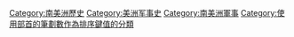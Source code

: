 {{DEFAULTSORT:②劃⼗部南美洲}}
[[Category:南美洲歷史|Category:南美洲歷史]]
[[Category:美洲军事史|Category:美洲军事史]]
[[Category:南美洲軍事|Category:南美洲軍事]]
[[Category:使用部首的筆劃數作為排序鍵值的分類|Category:使用部首的筆劃數作為排序鍵值的分類]]